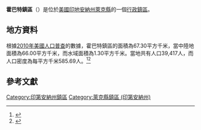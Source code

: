 {{noteTA
|G1=USState
|G2=地名
|G3=Unit
}}
{{Infobox settlement
|official_name            = 霍巴特鎮區
|native_name = Hobart Township
|settlement_type          = [[行政鎮區|行政鎮區]]
|image_skyline            = 
|imagesize                = 
|image_map                = Map highlighting Hobart Township, Lake County, Indiana.svg
|mapsize                  = 250px
|pushpin_map  =USA Indiana
|pushpin_label = 霍巴特鎮區
|pushpin_label_position   = top
|pushpin_map_caption      = 霍巴特鎮區在印地安納州的位置
|subdivision_type         = [[世界政區索引|國家]]
|subdivision_type1        = [[美国州份|州份]]
|subdivision_type2        = [[印地安納州行政区划|縣]]
|subdivision_name         = [[美国|美国]]
|subdivision_name1        = [[印地安納州|印地安納州]]
|subdivision_name2        = [[萊克縣_(印地安納州)|萊克縣]]
|elevation_ft             = 627
|elevation_m              = 191
|timezone                 = 
|area_total_km2           = 67.30
|area_land_km2            = 66.00
|area_water_km2           = 1.30
|area_total_sq_mi         = 
|area_land_sq_mi          = 
|area_water_sq_mi         = 
|population_as_of         = [[2010年美國人口普查|2010]]
|population_footnotes     = 
|population_total         = 39417
|population_density_km2   = auto
|population_density_sq_mi = auto
|utc_offset               = 
|coordinates              = {{coord|41|32|48|N|87|15|53|W|display=inline,title}}
| coor_pinpoint           = 
| coordinates_footnotes   = 
|timezone_DST             = 
|utc_offset_DST           = 
|postal_code_type         = [[美國郵區編號|郵區編號]]
|postal_code              = 
|area_code                = 
|blank_name = [[地名信息系统|GNIS ID]]
|blank_info = 453414
}}
'''霍巴特鎮區'''（{{lang-en|Hobart Township}}）是位於[[美國|美國]][[印地安納州|印地安納州]][[萊克縣_(印地安納州)|萊克縣]]的一個[[行政鎮區|行政鎮區]]。

== 地方資料 ==
根據[[2010年美國人口普查|2010年美國人口普查]]的數據，霍巴特鎮區的面積為67.30平方千米，當中陸地面積為66.00平方千米，而水域面積為1.30平方千米。當地共有人口39,417人，而人口密度為每平方千米585.69人。<ref name="GR8">{{cite web|url=http://factfinder2.census.gov|publisher=[[美国人口调查局|美国人口调查局]]|accessdate=2011-05-14|title=American FactFinder|archive-date=2013-09-11|archive-url=https://web.archive.org/web/20130911234518/http://factfinder2.census.gov/|dead-url=no}}</ref><ref>{{cite web|url=https://www.citypopulation.de/en/usa/indiana/admin/|title=USA: Indiana (Counties and Townships) - City Population|accessdate=2020-07-31|archive-date=2020-04-22|archive-url=https://web.archive.org/web/20200422090607/https://www.citypopulation.de/en/usa/indiana/admin/|dead-url=no}}</ref>

== 參考文獻 ==
{{reflist}}

{{萊克縣 (印地安納州)}}

{{DEFAULTSORT:Hobart Township}}
[[Category:印第安納州鎮區|Category:印第安納州鎮區]]
[[Category:萊克縣鎮區_(印第安納州)|Category:萊克縣鎮區 (印第安納州)]]

{{Indiana-geo-stub}}